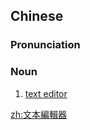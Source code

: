 {{also|文本编辑器}}
==Chinese==
{{zh-forms|s=文本编辑器|type=23}}

===Pronunciation===
{{zh-pron
|m=wénběn biānjíqì
|c=man4 bun2 pin1 cap1 hei3
|cat=n
}}

===Noun===
{{zh-noun}}

# {{lb|zh|computing}} [[text editor]] {{gloss|something used to edit text in computers}}

[[zh:文本編輯器]]